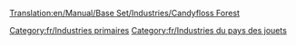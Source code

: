 [[Translation:en/Manual/Base Set/Industries/Candyfloss Forest]]

{{fr/Industries|image=en/CandyflossForest.png
|nom=Forêt de barbe à papa
|climats=[[fr/Manual/Climat#pays-des-jouets|Pays des jouets]]
|accepte=Rien
|produit=[[fr/Manual/Base Set/Cargos/Barbe à papa|Barbe à papa]]
|notes=Absent des autres [[fr/Manual/Climat|climats]].
}}

[[Category:fr/Industries primaires]]
[[Category:fr/Industries du pays des jouets]]